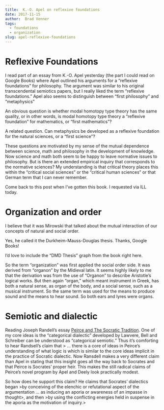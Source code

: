 ```yaml
---
title:  K.-O. Apel on reflexive foundations
date: 2017-11-15
author:  Brad Venner
tags:
  - foundations
  - organization
slug: apel-reflexive-foundations
---
```

# Reflexive Foundations

I read part of an essay from K.-O. Apel yesterday (the part I could read on Google Books) where Apel outlined his arguments for a "reflexive foundations" for philosophy.  The argument was similar to his original transcendental semiotics papers, but I really liked the term "reflexive foundations."  Apel also seems to distinguish between "first philosophy" and "metaphysics"

An obvious question is whether modal homotopy type theory has the same quality, or in other words, is modal homotopy type theory a "reflexive foundation" for mathematics, or "first mathematics"?

A related question.  Can metaphysics be developed as a reflexive foundation for the natural sciences, or a "first science"?  

These questions are motivated by my sense of the mutual dependence between science, math and philosophy in the development of knowledge.  Now science and math both seem to be happy to leave normative issues to philosophy.  But is there an extended empirical inquiry that corresponds to the normative sciences?  My understanding is that critical theory places this within the "critical social sciences" or the "critical human sciences" or that German term that I can never remember.  

Come back to this post when I've gotten this book.  I requested via ILL today.

# Organization and order

I believe that it was Mirowski that talked about the mutual interaction of our concepts of natural and social order.

Yes, he called it the Durkheim-Mauss-Douglas thesis.  Thanks, Google Books!

I'd love to include the "DMD Thesis" graph from the book right here.

So the term "organization" was first applied the social order side.  It was derived from "organon" by the Midieval latin.  It seems highly likely to me that the derivation was from the use of "Organon" to describe Aristotle's logical works.  But then again "organ," which meant instrument in Greek, has both a natural sense, as organ of the body, and a social sense, such as a musical instrument.  So the same term was used for the means to produce sound and the means to hear sound.  So both ears and lyres were organs.

# Semiotic and dialectic

Reading Joseph Randell's essay [Peirce and The Socratic Tradition](http://www.iupui.edu/~arisbe/menu/library/aboutcsp/ransdell/Socratic.htm).  One of my core ideas is the "categorical dialectic" developed by Lawvere, Bell and Schreiber can be understood as "categorical semiotic."  Thus it's comforting to hear Randsell's claim that > ... there is a core of ideas in Peirce's understanding of what logic is which is similar to the core ideas implicit in the practice of Socratic dialectic.  Now Ransdell makes a very different claim than Apel in stating that this insight goes all the way back to Socrates and that Peirce is Socrates' proper heir.  This makes the still radical claims of Peirce's novel program by Apel and Deely look practically modest.  

So how does he support this claim?  He claims that Socrates' dialectics began >by conceiving of the elenchic or refutational aspect of the argumentation ... as inducing an aporia or awareness of an impasse in thought>, and then >by using the conflicting energies held in suspense in the aporia as the motivation of inquiry.>   
